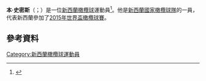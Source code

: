 '''本·史密斯'''（{{lang-en|Ben Smith }}；{{bd|1986年|6月1日}}）是一位[[新西蘭|新西蘭]][[橄欖球|橄欖球]]運動員<ref name = highlanders-bounce-back>{{cite web | first = Nathan | last = Burbon | date = 14 May 2011 | work = Southland Times | publisher = Fairfax | title = Highlanders bounce back with a vengeance | url = http://www.stuff.co.nz/sport/rugby/super-rugby/5003852/Highlanders-bounce-back-with-a-vengeance | accessdate = 14 May 2011 | archive-date = 2012-10-24 | archive-url = https://web.archive.org/web/20121024055728/http://www.stuff.co.nz/sport/rugby/super-rugby/5003852/Highlanders-bounce-back-with-a-vengeance | dead-url = no }}</ref>。他是[[新西蘭國家橄欖球隊|新西蘭國家橄欖球隊]]的一員，代表新西蘭參加了[[2015年世界盃橄欖球賽|2015年世界盃橄欖球賽]]。
==參考資料==
{{Reflist}}
[[Category:新西蘭橄欖球運動員|Category:新西蘭橄欖球運動員]]